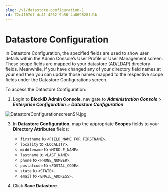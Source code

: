 ```yaml
---
slug: /v1/datastore-configuration-1
id: Z2c4107d7-4c41-4262-9b56-4a069828fd1b
---
```

# Datastore Configuration
In Datastore Configuration, the specified fields are used to show user details within the Admin Console’s User Profile or User Management screen. These scope fields are mapped to your datastore (AD/LDAP) directory fields. Meanwhile, if you have changed any of your directory field names at your end then you can update those names mapped to the respective scope fields under the Datastore Configurations screen.

To access the Datastore Configuration:
1. Login to **BlockID Admin Console**, navigate to ***Administration Console** >  **Enterprise Configuration** > **Datastore Configuration***.

![DatastoreConfigurationscreenSN.jpg](https://cdn.document360.io/aeae7c88-d2f4-4a9c-bba9-c4f368260d78/Images/Documentation/DatastoreConfigurationscreenSN.jpg)

3. In **Datastore Configuration**,  map the appropriate **Scopes** fields to your **Directory Attributes** fields:
    * `firstname` to `<FIELD_NAME FOR FIRSTNAME>`.
    * `locality` to `<LOCALITY>`.
    * `middlename` to `<MIDDLE_NAME>`.
    * `lastname` to `<LAST_NAME>`.
    * `phone` to `<PHONE_NUMBER>`.
    * `postalcode` to `<POSTAL_CODE>`.
    * `state` to `<STATE>`.
    * `email` to `<EMAIL_ADDRESS>`.

4. Click **Save Datastore**.



